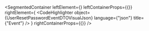
<SegmentedContainer
  leftElement={<UserResetPasswordEventDTODesc />}
  leftContainerProps={{}}
  rightElement={
    <CodeHighlighter
      object={UserResetPasswordEventDTOVisualJson}
      language={"json"}
      title={"Event"}
    />
  }
  rightContainerProps={{}}
/>
